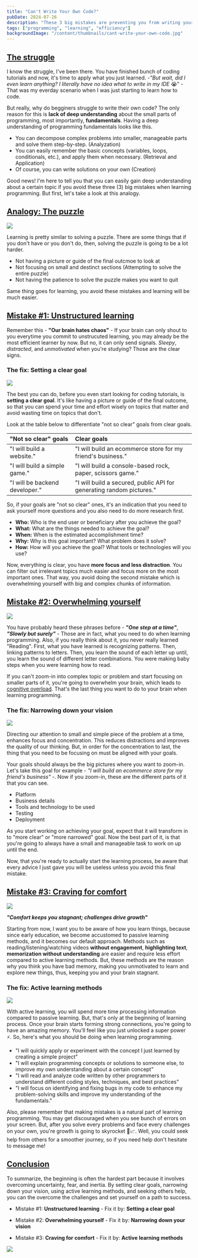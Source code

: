 ```yaml
---
title: "Can't Write Your Own Code?"
pubDate: 2024-07-26
description: "These 3 big mistakes are preventing you from writing your own code. Here's how you fix them 👌"
tags: ["programming", "learning", "efficiency"]
backgroundImage: "/content/thumbnails/cant-write-your-own-code.jpg"
---
```


## [The struggle](#the-struggle)

I know the struggle, I've been there. You have finished bunch of coding tutorials and now, it's time to
apply what you just learned. -_"But wait, did I even learn anything? I literally have no idea what to write in my IDE_ 😭" -
That was my everday scenario when I was just starting to learn how to code.

But really, why do begginers struggle to write their own code? The only reason for this is
**lack of deep understanding** about the small parts of programming, most importantly, **fundamentals**.
Having a deep understanding of programming fundamentals looks like this.

- You can decompose complex problems into smaller, manageable parts and solve them step-by-step. (Analyzation)
- You can easily remember the basic concepts (variables, loops, conditionals, etc.), and apply them when necessary. (Retrieval and Application)
- Of course, you can write solutions on your own (Creation)

Good news! I'm here to tell you that you can easily gain deep understanding about a certain topic
if you avoid these three (3) big mistakes when learning programming. But first, let's take a look at this
analogy.

## [Analogy: The puzzle](#analogy-the-puzzle)

<img
  class="w-full rounded-lg"
  src="https://s3.cloud.ngn.com.tr/kitantik/images/2022-07-20/1br9qfyl5sovicu15ak.jpg"
/>

Learning is pretty similar to solving a puzzle. There are some things that if you don't have or you don't do, then, solving
the puzzle is going to be a lot harder.

- Not having a picture or guide of the final outcmoe to look at
- Not focusing on small and destinct sections (Attempting to solve the entire puzzle)
- Not having the patience to solve the puzzle makes you want to quit

Same thing goes for learning, you avoid these mistakes and learning will be much easier.

## [Mistake #1: Unstructured learning](#mistake-1-unstructured-learning)

Remember this - **"Our brain hates chaos"** - If your brain can only shout to you everytime
you commit to unstrucuted learning, you may already be the most efficient learner by now. But no, it can only
send signals. _Sleepy_, _distracted_, and _unmotivated_ when you're studying? Those are the clear signs.

### The fix: Setting a clear goal

<img
  src="https://cdn3.iconfinder.com/data/icons/social-media-set-2-2/256/Social_Media-15-512.png"
  class="w-full rounded-lg"
/>

The best you can do, before you even start looking for coding tutorials, is **setting a clear goal**.
It's like having a picture or guide of the final outcome, so that you can spend your time and effort wisely
on topics that matter and avoid wasting time on topics that don't.

Look at the table below to differentiate "not so clear" goals from clear goals.

| "Not so clear" goals           | Clear goals                                                          |
| :----------------------------- | :------------------------------------------------------------------- |
| "I will build a website."      | "I will build an ecommerce store for my friend's business."          |
| "I will build a simple game."  | "I will build a console-based rock, paper, scissors game."           |
| "I will be backend developer." | "I will build a secured, public API for generating random pictures." |

So, if your goals are "not so clear" ones, it's an indication that you need to ask yourself more questions
and you also need to do more research first.

- **Who:** Who is the end user or beneficiary after you achieve the goal?
- **What:** What are the things needed to achieve the goal?
- **When:** When is the estimated accomplishment time?
- **Why:** Why is this goal important? What problem does it solve?
- **How:** How will you achieve the goal? What tools or technologies will you use?

Now, everything is clear, you have **more focus and less distraction**. You can filter out irrelevant
topics much easier and focus more on the most important ones. That way, you avoid doing the second mistake
which is overwhelming yourself with big and complex chunks of information.

## [Mistake #2: Overwhelming yourself](#mistake-2-overwhelming-yourself)

<img
  src="https://encrypted-tbn0.gstatic.com/images?q=tbn:ANd9GcQlvFkoX-uVJUd46BwFmiTOle9czx7egMXeqg&s"
  class="w-full rounded-lg"
/>

You have probably heard these phrases before - **_"One step at a time"_**, **_"Slowly but surely"_** -
Those are in fact, what you need to do when learning programming. Also, if you really think about it,
you never really learned "Reading". First, what you have learned is recognizing patterns.
Then, linking patterns to letters. Then, you learn the sound of each letter up until,
you learn the sound of different letter combinations. You were making baby steps when you were
learning how to read.

If you can't zoom-in into complex topic or problem and start focusing on smaller parts of it, you're going to
overwhelm your brain, which leads to <a href="https://www.mayoclinichealthsystem.org/hometown-health/speaking-of-health/cognitive-overload#:~:text=When%20there%20is%20too%20much,act%20on%20what%20is%20heard" target="_blank">cognitive overload</a>. That's the last thing you want to do to your brain when learning programming.

### The fix: Narrowing down your vision

<img
  src="https://tommccallum.com/wp-content/uploads/2020/03/narrowfocus-e1584970636986.jpg"
  class="w-full rounded-lg"
/>

Directing our attention to small and simple piece of the problem at a time, enhances focus and concentration.
This reduces distractions and improves the quality of our thinking. But, in order for the concentration to last,
the thing that you need to be focusing on must be aligned with your goals.

Your goals should always be the big pictures where you want to zoom-in. Let's take this goal for example -
_"I will build an ecommerce store for my friend's business"_ -. Now if you zoom-in, these are the different parts of it
that you can see.

- Platform
- Business details
- Tools and technology to be used
- Testing
- Deployment

As you start working on achieving your goal, expect that it will transform in to "more clear" or "more narrowed" goal.
Now the best part of it, is that you're going to always have a small and manageable task to work on up until the end.

Now, that you're ready to actually start the learning process, be aware that every advice I just gave you will be useless
unless you avoid this final mistake.

## [Mistake #3: Craving for comfort](#mistake-3-craving-for-comfort)

<img
  src="https://turningpointct.org/wp-content/uploads/2018/01/Comfortable-Cat.jpg"
  class="w-full rounded-lg"
/>

**_"Comfort keeps you stagnant; challenges drive growth"_**

Starting from now, I want you to be aware of how you learn things, because since early education, we become accustomed to
passive learning methods, and it becomes our default approach. Methods such as reading/listening/watching videos
**without engagement**, **highlighting text**, **memorization without understanding** are easier and require
less effort compared to active learning methods. But, these methods are the reason why you think you have bad memory, making
you unmotivated to learn and explore new things, thus, keeping you and your brain stagnant.

### The fix: Active learning methods

<img
  src="https://image.winudf.com/v2/image1/Y29tLlN1cGVyUG93ZXJQaG90b0VkaXRvci5Nb3ZpZUVmZmVjdHNDYW1lcmFfaWNvbl8xNTQ3NjM3NTgzXzA1Mg/icon.png?w=&fakeurl=1"
  class="w-full rounded-lg"
/>

With active learning, you will spend more time processing information compared to passive learning. But, that's only at
the beginning of learning process. Once your brain starts forming strong connections, you're going to have an amazing
memory. You'll feel like you just unlocked a super power ⚡️. So, here's what you should be doing when learning programming.

- "I will quickly apply or experiment with the concept I just learned by creating a simple project"
- "I will explain programming concepts or solutions to someone else, to improve my own understanding about a certain concept"
- "I will read and analyze code written by other programmers to understand different coding styles, techniques, and best practices"
- "I will focus on identifying and fixing bugs in my code to enhance my problem-solving skills and improve my understanding of the fundamentals."

Also, please remember that making mistakes is a natural part of learning programming. You may get discouraged when you see bunch of errors
on your screen. But, after you solve every problems and face every challenges on your own, you're growth is going to skyrocket 🚀📈.
Well, you could seek help from others for a smoother journey, so if you need help don't hesitate to message me!

## [Conclusion](#conclusion)

To summarize, the beginning is often the hardest part because it involves overcoming uncertainty, fear, and inertia.
By setting clear goals, narrowing down your vision, using active learning methods, and seeking others help, you can
the overcome the challenges and set yourself on a path to success.

- Mistake #1: **Unstructured learning** - Fix it by: **Setting a clear goal**

- Mistake #2: **Overwhelming yourself** - Fix it by: **Narrowing down your vision**

- Mistake #3: **Craving for comfort** - Fix it by: **Active learning methods**

<img
  src="https://t4.ftcdn.net/jpg/06/35/85/91/360_F_635859130_xWZAC4neov0dVk1mXqDhpJUdcp5M4hki.jpg"
  class="w-full rounded-lg"
/>
